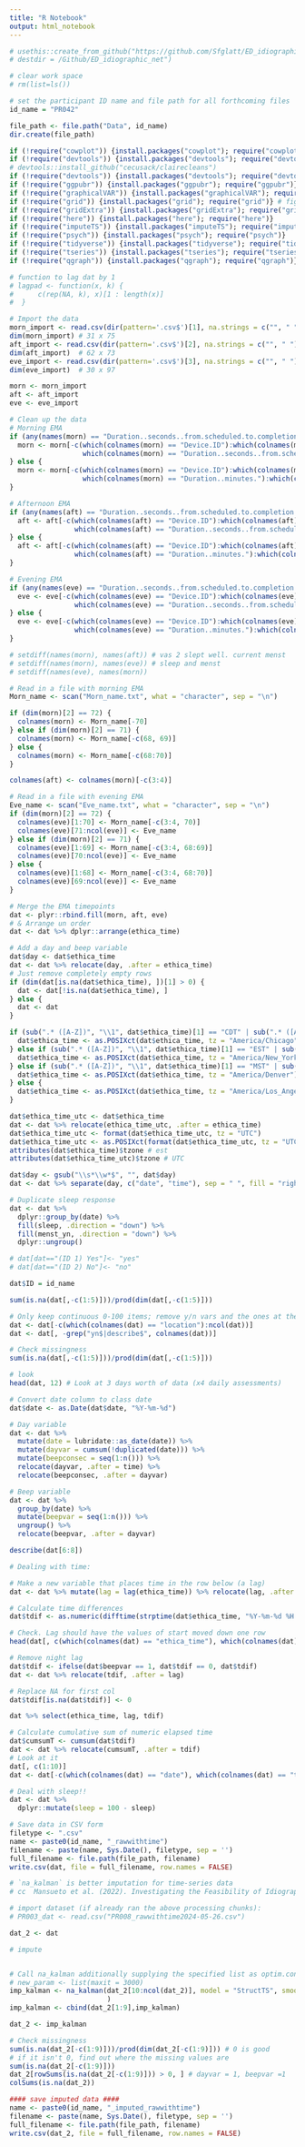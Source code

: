 ```yaml
---
title: "R Notebook"
output: html_notebook
---
```


```r
# usethis::create_from_github("https://github.com/Sfglatt/ED_idiographic_networks.git",
# destdir = /Github/ED_idiographic_net")
```

```r
# clear work space
# rm(list=ls())

# set the participant ID name and file path for all forthcoming files 
id_name = "PR042" 

file_path <- file.path("Data", id_name)
dir.create(file_path)

if (!require("cowplot")) {install.packages("cowplot"); require("cowplot")} 
if (!require("devtools")) {install.packages("devtools"); require("devtools")} 
# devtools::install_github("cecusack/clairecleans") 
if (!require("devtools")) {install.packages("devtools"); require("devtools")} 
if (!require("ggpubr")) {install.packages("ggpubr"); require("ggpubr")} #
if (!require("graphicalVAR")) {install.packages("graphicalVAR"); require("graphicalVAR")} 
if (!require("grid")) {install.packages("grid"); require("grid")} # figs
if (!require("gridExtra")) {install.packages("gridExtra"); require("gridExtra")} 
if (!require("here")) {install.packages("here"); require("here")}
if (!require("imputeTS")) {install.packages("imputeTS"); require("imputeTS")} 
if (!require("psych")) {install.packages("psych"); require("psych")} 
if (!require("tidyverse")) {install.packages("tidyverse"); require("tidyverse")} 
if (!require("tseries")) {install.packages("tseries"); require("tseries")} 
if (!require("qgraph")) {install.packages("qgraph"); require("qgraph")}
```

```r

# function to lag dat by 1
# lagpad <- function(x, k) {
#      c(rep(NA, k), x)[1 : length(x)] 
#  }

# Import the data
morn_import <- read.csv(dir(pattern='.csv$')[1], na.strings = c("", " "))
dim(morn_import) # 31 x 75
aft_import <- read.csv(dir(pattern='.csv$')[2], na.strings = c("", " "))
dim(aft_import)  # 62 x 73
eve_import <- read.csv(dir(pattern='.csv$')[3], na.strings = c("", " "))
dim(eve_import)  # 30 x 97

morn <- morn_import
aft <- aft_import
eve <- eve_import

# Clean up the data
# Morning EMA
if (any(names(morn) == "Duration..seconds..from.scheduled.to.completion.time")) {
  morn <- morn[-c(which(colnames(morn) == "Device.ID"):which(colnames(morn) == "Issued.Time"),
                  which(colnames(morn) == "Duration..seconds..from.scheduled.to.completion.time"):which(colnames(morn) == "Location"))]
} else {
  morn <- morn[-c(which(colnames(morn) == "Device.ID"):which(colnames(morn) == "Issued.Time"),
                  which(colnames(morn) == "Duration..minutes."):which(colnames(morn) == "Location"))]
}

# Afternoon EMA
if (any(names(aft) == "Duration..seconds..from.scheduled.to.completion.time")) {
  aft <- aft[-c(which(colnames(aft) == "Device.ID"):which(colnames(aft) == "Issued.Time"),
                which(colnames(aft) == "Duration..seconds..from.scheduled.to.completion.time"):which(colnames(aft) == "Location"))]
} else {
  aft <- aft[-c(which(colnames(aft) == "Device.ID"):which(colnames(aft) == "Issued.Time"),
                which(colnames(aft) == "Duration..minutes."):which(colnames(aft) == "Location"))]
}

# Evening EMA
if (any(names(eve) == "Duration..seconds..from.scheduled.to.completion.time")) {
  eve <- eve[-c(which(colnames(eve) == "Device.ID"):which(colnames(eve) == "Issued.Time"),
                which(colnames(eve) == "Duration..seconds..from.scheduled.to.completion.time"):which(colnames(eve) == "Location"))]
} else {
  eve <- eve[-c(which(colnames(eve) == "Device.ID"):which(colnames(eve) == "Issued.Time"),
                which(colnames(eve) == "Duration..minutes."):which(colnames(eve) == "Location"))]
}

# setdiff(names(morn), names(aft)) # vas 2 slept well. current menst
# setdiff(names(morn), names(eve)) # sleep and menst
# setdiff(names(eve), names(morn))

# Read in a file with morning EMA
Morn_name <- scan("Morn_name.txt", what = "character", sep = "\n")

if (dim(morn)[2] == 72) {
  colnames(morn) <- Morn_name[-70]
} else if (dim(morn)[2] == 71) {
  colnames(morn) <- Morn_name[-c(68, 69)]
} else {
  colnames(morn) <- Morn_name[-c(68:70)]
}

colnames(aft) <- colnames(morn)[-c(3:4)]

# Read in a file with evening EMA
Eve_name <- scan("Eve_name.txt", what = "character", sep = "\n")
if (dim(morn)[2] == 72) {
  colnames(eve)[1:70] <- Morn_name[-c(3:4, 70)]
  colnames(eve)[71:ncol(eve)] <- Eve_name
} else if (dim(morn)[2] == 71) {
  colnames(eve)[1:69] <- Morn_name[-c(3:4, 68:69)]
  colnames(eve)[70:ncol(eve)] <- Eve_name
} else {
  colnames(eve)[1:68] <- Morn_name[-c(3:4, 68:70)]
  colnames(eve)[69:ncol(eve)] <- Eve_name
}

# Merge the EMA timepoints
dat <- plyr::rbind.fill(morn, aft, eve)
# & Arrange un order
dat <- dat %>% dplyr::arrange(ethica_time)

# Add a day and beep variable
dat$day <- dat$ethica_time
dat <- dat %>% relocate(day, .after = ethica_time)
# Just remove completely empty rows
if (dim(dat[is.na(dat$ethica_time), ])[1] > 0) {
  dat <- dat[!is.na(dat$ethica_time), ]
} else {
  dat <- dat
}

if (sub(".* ([A-Z])", "\\1", dat$ethica_time)[1] == "CDT" | sub(".* ([A-Z])", "\\1", dat$ethica_time)[1] == "CST") {
  dat$ethica_time <- as.POSIXct(dat$ethica_time, tz = "America/Chicago")
} else if (sub(".* ([A-Z])", "\\1", dat$ethica_time)[1] == "EST" | sub(".* ([A-Z])", "\\1", dat$ethica_time)[1] == "EDT") {
  dat$ethica_time <- as.POSIXct(dat$ethica_time, tz = "America/New_York")
} else if (sub(".* ([A-Z])", "\\1", dat$ethica_time)[1] == "MST" | sub(".* ([A-Z])", "\\1", dat$ethica_time)[1] == "MDT") {
  dat$ethica_time <- as.POSIXct(dat$ethica_time, tz = "America/Denver")
} else {
  dat$ethica_time <- as.POSIXct(dat$ethica_time, tz = "America/Los_Angeles")
}

dat$ethica_time_utc <- dat$ethica_time
dat <- dat %>% relocate(ethica_time_utc, .after = ethica_time)
dat$ethica_time_utc <- format(dat$ethica_time_utc, tz = "UTC")
dat$ethica_time_utc <- as.POSIXct(format(dat$ethica_time_utc, tz = "UTC"), tz = "UTC")
attributes(dat$ethica_time)$tzone # est
attributes(dat$ethica_time_utc)$tzone # UTC

dat$day <- gsub("\\s*\\w*$", "", dat$day)
dat <- dat %>% separate(day, c("date", "time"), sep = " ", fill = "right")

# Duplicate sleep response 
dat <- dat %>%
  dplyr::group_by(date) %>%
  fill(sleep, .direction = "down") %>%
  fill(menst_yn, .direction = "down") %>% 
  dplyr::ungroup()

# dat[dat=="(ID 1) Yes"]<- "yes"
# dat[dat=="(ID 2) No"]<- "no"

dat$ID = id_name

sum(is.na(dat[,-c(1:5)]))/prod(dim(dat[,-c(1:5)])) 

# Only keep continuous 0-100 items; remove y/n vars and the ones at the end of the day
dat <- dat[-c(which(colnames(dat) == "location"):ncol(dat))]
dat <- dat[, -grep("yn$|describe$", colnames(dat))] 

# Check missingness
sum(is.na(dat[,-c(1:5)]))/prod(dim(dat[,-c(1:5)])) 

# look
head(dat, 12) # Look at 3 days worth of data (x4 daily assessments)
```

```r
# Convert date column to class date
dat$date <- as.Date(dat$date, "%Y-%m-%d")

# Day variable
dat <- dat %>% 
  mutate(date = lubridate::as_date(date)) %>% 
  mutate(dayvar = cumsum(!duplicated(date))) %>% 
  mutate(beepconsec = seq(1:n())) %>% 
  relocate(dayvar, .after = time) %>% 
  relocate(beepconsec, .after = dayvar)

# Beep variable
dat <- dat %>% 
  group_by(date) %>%
  mutate(beepvar = seq(1:n())) %>% 
  ungroup() %>% 
  relocate(beepvar, .after = dayvar)

describe(dat[6:8]) 
```

```r
# Dealing with time:

# Make a new variable that places time in the row below (a lag)
dat <- dat %>% mutate(lag = lag(ethica_time)) %>% relocate(lag, .after = ethica_time)

# Calculate time differences
dat$tdif <- as.numeric(difftime(strptime(dat$ethica_time, "%Y-%m-%d %H:%M:%S"), strptime(dat$lag, "%Y-%m-%d %H:%M:%S"))) # subtracting time from time lag

# Check. Lag should have the values of start moved down one row
head(dat[, c(which(colnames(dat) == "ethica_time"), which(colnames(dat) == "lag"), which(colnames(dat) == "tdif"))]) 

# Remove night lag
dat$tdif <- ifelse(dat$beepvar == 1, dat$tdif == 0, dat$tdif)
dat <- dat %>% relocate(tdif, .after = lag)

# Replace NA for first col
dat$tdif[is.na(dat$tdif)] <- 0

dat %>% select(ethica_time, lag, tdif)

# Calculate cumulative sum of numeric elapsed time 
dat$cumsumT <- cumsum(dat$tdif)
dat <- dat %>% relocate(cumsumT, .after = tdif)
# Look at it
dat[, c(1:10)]
dat <- dat[-c(which(colnames(dat) == "date"), which(colnames(dat) == "time"))]

# Deal with sleep!!
dat <- dat %>% 
  dplyr::mutate(sleep = 100 - sleep)

# Save data in CSV form
filetype <- ".csv"
name <- paste0(id_name, "_rawwithtime")
filename <- paste(name, Sys.Date(), filetype, sep = '')
full_filename <- file.path(file_path, filename)
write.csv(dat, file = full_filename, row.names = FALSE)
```

```r
# `na_kalman` is better imputation for time-series data 
# cc  Mansueto et al. (2022). Investigating the Feasibility of Idiographic Networks. Psychological Methods;  https://psyarxiv.com/hgcz6/ 10.1037/met0000466

# import dataset (if already ran the above processing chunks): 
# PR003_dat <- read.csv("PR008_rawwithtime2024-05-26.csv")

dat_2 <- dat

# impute


# Call na_kalman additionally supplying the specified list as optim.control variable
# new_param <- list(maxit = 3000)
imp_kalman <- na_kalman(dat_2[10:ncol(dat_2)], model = "StructTS", smooth = TRUE,#optim.control = new_param
                        )
imp_kalman <- cbind(dat_2[1:9],imp_kalman) 

dat_2 <- imp_kalman 

# Check missingness
sum(is.na(dat_2[-c(1:9)]))/prod(dim(dat_2[-c(1:9)])) # 0 is good
# if it isn't 0, find out where the missing values are
sum(is.na(dat_2[-c(1:9)])) 
dat_2[rowSums(is.na(dat_2[-c(1:9)])) > 0, ] # dayvar = 1, beepvar =1
colSums(is.na(dat_2))

#### save imputed data ####
name <- paste0(id_name, "_imputed_rawwithtime")
filename <- paste(name, Sys.Date(), filetype, sep = '')
full_filename <- file.path(file_path, filename)
write.csv(dat_2, file = full_filename, row.names = FALSE)
```
